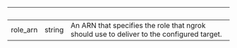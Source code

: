 
| &nbsp;   | &nbsp; | &nbsp;                                                                                    |
| -------- | ------ | ----------------------------------------------------------------------------------------- |
| role_arn | string | An ARN that specifies the role that ngrok should use to deliver to the configured target. |
